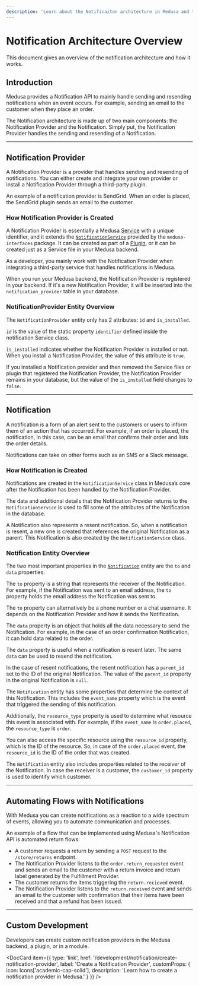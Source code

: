 ```yaml
---
description: 'Learn about the Notificaiton architecture in Medusa and the automation flow. The Notification Architecture is made up of the Notification Provider and Notification.'
---
```



# Notification Architecture Overview

This document gives an overview of the notification architecture and how it works.

## Introduction

Medusa provides a Notification API to mainly handle sending and resending notifications when an event occurs. For example, sending an email to the customer when they place an order.

The Notification architecture is made up of two main components: the Notification Provider and the Notification. Simply put, the Notification Provider handles the sending and resending of a Notification.

---

## Notification Provider

A Notification Provider is a provider that handles sending and resending of notifications. You can either create and integrate your own provider or install a Notification Provider through a third-party plugin.

An example of a notification provider is SendGrid. When an order is placed, the SendGrid plugin sends an email to the customer.

### How Notification Provider is Created

A Notification Provider is essentially a Medusa [Service](../services/create-service.md) with a unique identifier, and it extends the [`NotificationService`](../../references/services/classes/NotificationService.md) provided by the `medusa-interfaces` package. It can be created as part of a [Plugin](../plugins/overview.mdx), or it can be created just as a Service file in your Medusa backend.

As a developer, you mainly work with the Notification Provider when integrating a third-party service that handles notifications in Medusa.

When you run your Medusa backend, the Notification Provider is registered in your backend. If it's a new Notification Provider, it will be inserted into the `notification_provider` table in your database.

### NotificationProvider Entity Overview

The `NotificationProvider` entity only has 2 attributes: `id` and `is_installed`.

`id` is the value of the static property `identifier` defined inside the notification Service class.

`is_installed` indicates whether the Notification Provider is installed or not. When you install a Notification Provider, the value of this attribute is `true`.

If you installed a Notification provider and then removed the Service files or plugin that registered the Notification Provider, the Notification Provider remains in your database, but the value of the `is_installed` field changes to `false`.

---

## Notification
A notification is a form of an alert sent to the customers or users to inform them of an action that has occurred. For example, if an order is placed, the notification, in this case, can be an email that confirms their order and lists the order details.

Notifications can take on other forms such as an SMS or a Slack message.

### How Notification is Created

Notifications are created in the `NotificationService` class in Medusa’s core after the Notification has been handled by the Notification Provider.

The data and additional details that the Notification Provider returns to the `NotificationService` is used to fill some of the attributes of the Notification in the database.

A Notification also represents a resent notification. So, when a notification is resent, a new one is created that references the original Notification as a parent. This Notification is also created by the `NotificationService` class.

### Notification Entity Overview

The two most important properties in the [`Notification`](../../references/entities/classes/Notification.md) entity are the `to` and `data` properties.

The `to` property is a string that represents the receiver of the Notification. For example, if the Notification was sent to an email address, the `to` property holds the email address the Notification was sent to.

The `to` property can alternatively be a phone number or a chat username. It depends on the Notification Provider and how it sends the Notification.

The `data` property is an object that holds all the data necessary to send the Notification. For example, in the case of an order confirmation Notification, it can hold data related to the order.

The `data` property is useful when a notification is resent later. The same `data` can be used to resend the notification.

In the case of resent notifications, the resent notification has a `parent_id` set to the ID of the original Notification. The value of the `parent_id` property in the original Notification is `null`.

The `Notification` entity has some properties that determine the context of this Notification. This includes the `event_name` property which is the event that triggered the sending of this notification.

Additionally, the `resource_type` property is used to determine what resource this event is associated with. For example, if the `event_name` is `order.placed`, the `resource_type` is `order`.

You can also access the specific resource using the `resource_id` property, which is the ID of the resource. So, in case of the `order.placed` event, the `resource_id` is the ID of the order that was created.

The `Notification` entity also includes properties related to the receiver of the Notification. In case the receiver is a customer, the `customer_id` property is used to identify which customer.

---

## Automating Flows with Notifications

With Medusa you can create notifications as a reaction to a wide spectrum of events, allowing you to automate communication and processes. 

An example of a flow that can be implemented using Medusa's Notification API is automated return flows:

- A customer requests a return by sending a `POST` request to the `/store/returns` endpoint.
- The Notification Provider listens to the `order.return_requested` event and sends an email to the customer with a return invoice and return label generated by the Fulfillment Provider.
- The customer returns the items triggering the `return.recieved` event.
- The Notification Provider listens to the `return.received` event and sends an email to the customer with confirmation that their items have been received and that a refund has been issued.

---

## Custom Development

Developers can create custom notification providers in the Medusa backend, a plugin, or in a module.

<DocCard item={{
    type: 'link',
    href: '/development/notification/create-notification-provider',
    label: 'Create a Notification Provider',
    customProps: {
      icon: Icons['academic-cap-solid'],
      description: 'Learn how to create a notification provider in Medusa.'
    }
  }}
/>
